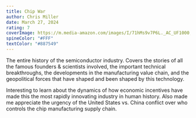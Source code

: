 ```yaml
---
title: Chip War
author: Chris Miller
date: March 27, 2024
rating: 7
coverImage: https://m.media-amazon.com/images/I/71hMs9v7P6L._AC_UF1000,1000_QL80_.jpg
spineColor: "#FFF"
textColor: "#887549"
---
```


The entire history of the semiconductor industry. Covers the stories of all the famous founders & scientists involved, the important technical breakthroughs, the developments in the manufacturing value chain, and the geopolitical forces that have shaped and been shaped by this technology.

Interesting to learn about the dynamics of how economic incentives have made this the most rapidly innovating industry in human history. Also made me appreciate the urgency of the United States vs. China conflict over who controls the chip manufacturing supply chain.
